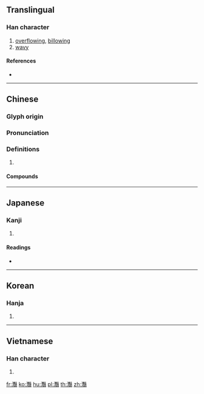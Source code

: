 {{character info/new}}
{{also|滟}}
==Translingual==

===Han character===
{{Han char|rn=85|rad=水|as=28|sn=31|four=34117|canj=EUTT|ids=⿰氵豔}}

# [[overflow]]ing, [[billow]]ing
# [[wavy]]

====References====
* {{Han ref|kx=0664.300|dkj=18846|dj=1073.150|hdz=31799.100|uh=7069|ud=28777|bh=F9D0|bd=63952}}

----

==Chinese==
{{zh-forms|s=滟|alt=灧灔}}

===Glyph origin===
{{Han etym}}

===Pronunciation===
{{zh-pron
|m=yàn
|c=jim6
|mc=y
|oc=y
|cat=
}}

===Definitions===
{{zh-hanzi}}

# {{rfdef|zh}}

====Compounds====
{{zh-der|波光瀲灩|灩灩|瀲灩|水光瀲灩|灩澦堆|颭灩}}

----

==Japanese==

===Kanji===
{{ja-kanji|grade=|rs=水28}}

# {{defn|lang=ja|sort=水28}}

====Readings====
* {{ja-readings|on=[[えん]] (en)|kun=[[なみ]] (nami)}}

----

==Korean==

===Hanja===
{{ko-hanja|hangeul=염|eumhun=|rv=yeom|mr=yŏm|y=yem}}

# {{defn|lang=ko|sort=水28}}

----

==Vietnamese==

===Han character===
{{vi-hantu|[[liễm]]|rs=水28}}

# {{defn|lang=vi|sort=水28}}

[[fr:灩]]
[[ko:灩]]
[[hu:灩]]
[[pl:灩]]
[[th:灩]]
[[zh:灩]]